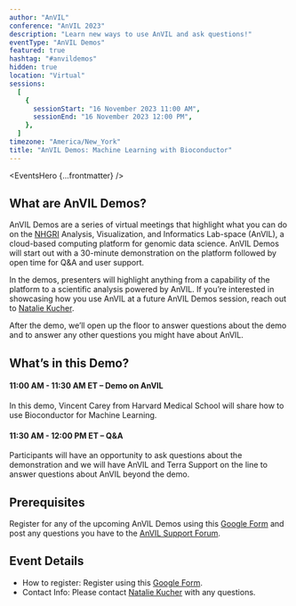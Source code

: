 ```yaml
---
author: "AnVIL"
conference: "AnVIL 2023"
description: "Learn new ways to use AnVIL and ask questions!"
eventType: "AnVIL Demos"
featured: true
hashtag: "#anvildemos"
hidden: true
location: "Virtual"
sessions:
  [
    {
      sessionStart: "16 November 2023 11:00 AM",
      sessionEnd: "16 November 2023 12:00 PM",
    },
  ]
timezone: "America/New_York"
title: "AnVIL Demos: Machine Learning with Bioconductor"
---
```


<EventsHero {...frontmatter} />

## What are AnVIL Demos?

AnVIL Demos are a series of virtual meetings that highlight what you can do on the [NHGRI](https://www.genome.gov/) Analysis, Visualization, and Informatics Lab-space (AnVIL), a cloud-based computing platform for genomic data science. AnVIL Demos will start out with a 30-minute demonstration on the platform followed by open time for Q&A and user support.

In the demos, presenters will highlight anything from a capability of the platform to a scientific analysis powered by AnVIL. If you’re interested in showcasing how you use AnVIL at a future AnVIL Demos session, reach out to [Natalie Kucher](mailto:nkucher3@jhu.edu).

After the demo, we’ll open up the floor to answer questions about the demo and to answer any other questions you might have about AnVIL.

## What’s in this Demo?

#### 11:00 AM - 11:30 AM ET – Demo on AnVIL

In this demo, Vincent Carey from Harvard Medical School will share how to use Bioconductor for Machine Learning.

#### 11:30 AM - 12:00 PM ET – Q&A

Participants will have an opportunity to ask questions about the demonstration and we will have AnVIL and Terra Support on the line to answer questions about AnVIL beyond the demo.

## Prerequisites

Register for any of the upcoming AnVIL Demos using this [Google Form](https://docs.google.com/forms/d/e/1FAIpQLSf1pcj3UNbVK1CQMkT8ULL7-UAefUj_RZ9uShYgqrbcvTKJOA/viewform) and post any questions you have to the [AnVIL Support Forum](https://help.anvilproject.org/).

## Event Details

- How to register: Register using this [Google Form](https://docs.google.com/forms/d/e/1FAIpQLSf1pcj3UNbVK1CQMkT8ULL7-UAefUj_RZ9uShYgqrbcvTKJOA/viewform).
- Contact Info: Please contact [Natalie Kucher](mailto:nkucher3@jhu.edu) with any questions.
